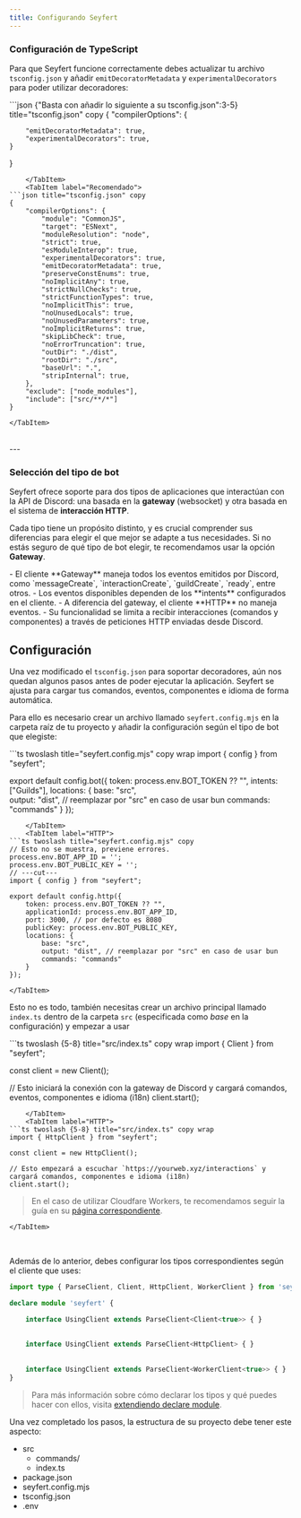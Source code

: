 ```yaml
---
title: Configurando Seyfert
---
```



### Configuración de TypeScript
 
Para que Seyfert funcione correctamente debes actualizar tu archivo `tsconfig.json` y añadir `emitDecoratorMetadata` y `experimentalDecorators` para poder utilizar decoradores:

<Tabs>
    <TabItem label ="tsconfig.json">
```json {"Basta con añadir lo siguiente a su tsconfig.json":3-5} title="tsconfig.json" copy
{
    "compilerOptions": {

        "emitDecoratorMetadata": true,
        "experimentalDecorators": true,
    }
}
``` 
    </TabItem>
    <TabItem label="Recomendado">
```json title="tsconfig.json" copy
{
    "compilerOptions": {
        "module": "CommonJS",
        "target": "ESNext",
        "moduleResolution": "node",
        "strict": true,
        "esModuleInterop": true,
        "experimentalDecorators": true,
        "emitDecoratorMetadata": true,
        "preserveConstEnums": true,
        "noImplicitAny": true,
        "strictNullChecks": true,
        "strictFunctionTypes": true,
        "noImplicitThis": true,
        "noUnusedLocals": true,
        "noUnusedParameters": true,
        "noImplicitReturns": true,
        "skipLibCheck": true,
        "noErrorTruncation": true,
        "outDir": "./dist",
        "rootDir": "./src",
        "baseUrl": ".",
        "stripInternal": true,
    },
    "exclude": ["node_modules"],
    "include": ["src/**/*"]
}
```
    </TabItem>
</Tabs>

<br/>
---

### Selección del tipo de bot

Seyfert ofrece soporte para dos tipos de aplicaciones que interactúan con la API de Discord: una basada en la **gateway** (websocket) y otra basada en el sistema de **interacción HTTP**.

Cada tipo tiene un propósito distinto, y es crucial comprender sus diferencias para elegir el que mejor se adapte a tus necesidades. Si no estás seguro de qué tipo de bot elegir, te recomendamos usar la opción **Gateway**.

<Tabs>
    <TabItem label="Gateway">
        - El cliente **Gateway** maneja todos los eventos emitidos por Discord, como `messageCreate`, `interactionCreate`, `guildCreate`, `ready`, entre otros.  
        - Los eventos disponibles dependen de los **intents** configurados en el cliente.
    </TabItem>
    <TabItem label="HTTP">
        - A diferencia del gateway, el cliente **HTTP** no maneja eventos.  
        - Su funcionalidad se limita a recibir interacciones (comandos y componentes) a través de peticiones HTTP enviadas desde Discord.
    </TabItem>
</Tabs>

<br />

## Configuración

Una vez modificado el `tsconfig.json` para soportar decoradores, aún nos quedan algunos pasos antes de poder ejecutar la aplicación. Seyfert se ajusta para cargar tus comandos, eventos, componentes e idioma de forma automática.

Para ello es necesario crear un archivo llamado `seyfert.config.mjs` en la carpeta raíz de tu proyecto y añadir la configuración según el tipo de bot que elegiste:

<Tabs>
    <TabItem label="Gateway">
```ts twoslash title="seyfert.config.mjs" copy wrap 
import { config } from "seyfert";

export default config.bot({
    token: process.env.BOT_TOKEN ?? "",
    intents: ["Guilds"],
    locations: {
        base: "src",    
        output: "dist", // reemplazar por "src" en caso de usar bun
        commands: "commands"
    }
});
```
    </TabItem>
    <TabItem label="HTTP">
```ts twoslash title="seyfert.config.mjs" copy
// Esto no se muestra, previene errores.
process.env.BOT_APP_ID = '';
process.env.BOT_PUBLIC_KEY = '';
// ---cut---
import { config } from "seyfert";

export default config.http({
    token: process.env.BOT_TOKEN ?? "",
    applicationId: process.env.BOT_APP_ID,
    port: 3000, // por defecto es 8080
    publicKey: process.env.BOT_PUBLIC_KEY,
    locations: {
        base: "src",
        output: "dist", // reemplazar por "src" en caso de usar bun
        commands: "commands"
    }
});
```
    </TabItem>
</Tabs>


Esto no es todo, también necesitas crear un archivo principal llamado `index.ts` dentro de la carpeta `src` (especificada como *base* en la configuración) y empezar a usar 

<Tabs>
    <TabItem label="Gateway">
```ts twoslash {5-8} title="src/index.ts" copy wrap
import { Client } from "seyfert";

const client = new Client();

// Esto iniciará la conexión con la gateway de Discord y cargará comandos, eventos, componentes e idioma (i18n)
client.start();
```
    </TabItem>
    <TabItem label="HTTP">
```ts twoslash {5-8} title="src/index.ts" copy wrap
import { HttpClient } from "seyfert";

const client = new HttpClient();

// Esto empezará a escuchar `https://yourweb.xyz/interactions` y cargará comandos, componentes e idioma (i18n)
client.start();
```

> En el caso de utilizar Cloudfare Workers, te recomendamos seguir la guía en su [página correspondiente](../recipes/cloudflare-workers).

    </TabItem>
</Tabs>

<br />

Además de lo anterior, debes configurar los tipos correspondientes según el cliente que uses:

```ts twoslash {"Gateway":4-5} {"HTTP":7-8} {"Worker":10-11} copy
import type { ParseClient, Client, HttpClient, WorkerClient } from 'seyfert';

declare module 'seyfert' {

    interface UsingClient extends ParseClient<Client<true>> { }
  
  
    interface UsingClient extends ParseClient<HttpClient> { }
  
  
    interface UsingClient extends ParseClient<WorkerClient<true>> { }
}
```

> Para más información sobre cómo declarar los tipos y qué puedes hacer con ellos, visita [extendiendo declare module](./declare-module).


Una vez completado los pasos, la estructura de su proyecto debe tener este aspecto:

<FileTree>

- src
  - commands/
  - index.ts
- package.json
- seyfert.config.mjs
- tsconfig.json
- .env

</FileTree>
